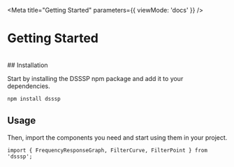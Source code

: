
<Meta
  title="Getting Started"
  parameters={{ viewMode: 'docs' }}
/>

# Getting Started
<br/>
## Installation

Start by installing the DSSSP npm package and add it to your dependencies.

```bash
npm install dsssp
```

## Usage

Then, import the components you need and start using them in your project.

```tsx
import { FrequencyResponseGraph, FilterCurve, FilterPoint } from 'dsssp';
```
